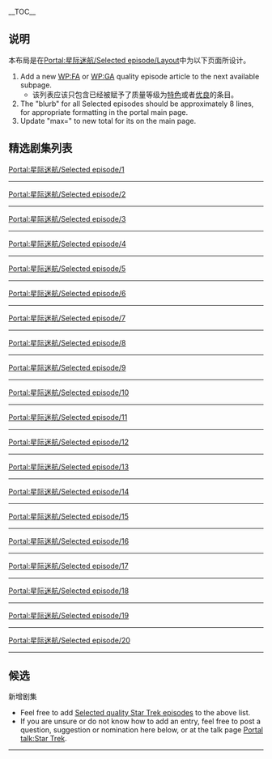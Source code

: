 __TOC__
== 说明 ==
本布局是在[[Portal:星际迷航/Selected_episode/Layout|Portal:星际迷航/Selected episode/Layout]]中为以下页面所设计。
# Add a new [[WP:FA|WP:FA]] or [[WP:GA|WP:GA]] quality episode article to the next available subpage.
#*该列表应该只包含已经被赋予了质量等级为[[WP:FA|特色]]或者[[WP:GA|优良]]的条目。
# The "blurb" for all Selected episodes should be approximately 8 lines, for appropriate formatting in the portal main page.
# Update "max=" to new total for its {{tl|Random portal component}} on the main page.

== 精选剧集列表 ==
[[Portal:星际迷航/Selected_episode/1|Portal:星际迷航/Selected episode/1]]<br />
{{Portal:星际迷航/Selected episode/1}}
----
[[Portal:星际迷航/Selected_episode/2|Portal:星际迷航/Selected episode/2]]<br />
{{Portal:星际迷航/Selected episode/2}}
----
[[Portal:星际迷航/Selected_episode/3|Portal:星际迷航/Selected episode/3]]<br />
{{Portal:星际迷航/Selected episode/3}}
----
[[Portal:星际迷航/Selected_episode/4|Portal:星际迷航/Selected episode/4]]<br />
{{Portal:星际迷航/Selected episode/4}}
----
[[Portal:星际迷航/Selected_episode/5|Portal:星际迷航/Selected episode/5]]<br />
{{Portal:星际迷航/Selected episode/5}}
----
[[Portal:星际迷航/Selected_episode/6|Portal:星际迷航/Selected episode/6]]<br />
{{Portal:星际迷航/Selected episode/6}}
----
[[Portal:星际迷航/Selected_episode/7|Portal:星际迷航/Selected episode/7]]<br />
{{Portal:星际迷航/Selected episode/7}}
----
[[Portal:星际迷航/Selected_episode/8|Portal:星际迷航/Selected episode/8]]<br />
{{Portal:星际迷航/Selected episode/8}}
----
[[Portal:星际迷航/Selected_episode/9|Portal:星际迷航/Selected episode/9]]<br />
{{Portal:星际迷航/Selected episode/9}}
----
[[Portal:星际迷航/Selected_episode/10|Portal:星际迷航/Selected episode/10]]<br />
{{Portal:星际迷航/Selected episode/10}}
----
[[Portal:星际迷航/Selected_episode/11|Portal:星际迷航/Selected episode/11]]<br />
{{Portal:星际迷航/Selected episode/11}}
----
[[Portal:星际迷航/Selected_episode/12|Portal:星际迷航/Selected episode/12]]<br />
{{Portal:星际迷航/Selected episode/12}}
----
[[Portal:星际迷航/Selected_episode/13|Portal:星际迷航/Selected episode/13]]<br />
{{Portal:星际迷航/Selected episode/13}}
----
[[Portal:星际迷航/Selected_episode/14|Portal:星际迷航/Selected episode/14]]<br />
{{Portal:星际迷航/Selected episode/14}}
----
[[Portal:星际迷航/Selected_episode/15|Portal:星际迷航/Selected episode/15]]<br />
{{Portal:星际迷航/Selected episode/15}}
----
[[Portal:星际迷航/Selected_episode/16|Portal:星际迷航/Selected episode/16]]<br />
{{Portal:星际迷航/Selected episode/16}}
----
[[Portal:星际迷航/Selected_episode/17|Portal:星际迷航/Selected episode/17]]<br />
{{Portal:星际迷航/Selected episode/17}}
----
[[Portal:星际迷航/Selected_episode/18|Portal:星际迷航/Selected episode/18]]<br />
{{Portal:星际迷航/Selected episode/18}}
----
[[Portal:星际迷航/Selected_episode/19|Portal:星际迷航/Selected episode/19]]<br />
{{Portal:星际迷航/Selected episode/19}}
----
[[Portal:星际迷航/Selected_episode/20|Portal:星际迷航/Selected episode/20]]<br />
{{Portal:星际迷航/Selected episode/20}}
----
== 候选 ==
;新增剧集
*Feel free to add [[WP:FA|Selected quality Star Trek episodes]] to the above list. 
*If you are unsure or do not know how to add an entry, feel free to post a question, suggestion or nomination here below, or at the talk page [[Portal_talk:Star_Trek|Portal talk:Star Trek]]. 
----
<noinclude>[[Category:Star_Trek_portal|{{SUBPAGENAME}}]]</noinclude>